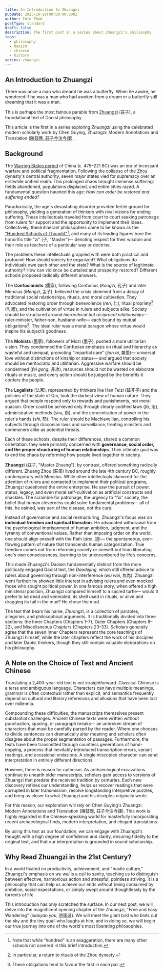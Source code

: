 ```yaml
---
title: An Introduction to Zhuangzi
pubDate: 2025-10-19T00:00:00.000Z
author: Emin Tham
postType: standard
draft: false
description: The first post in a series about Zhuangzi’s philosophy
tags:
  - philosophy
  - daoism
  - chinese
  - history
series: zhuangzi
---
```


## An Introduction to Zhuangzi

There was once a man who dreamt he was a butterfly. When he awoke, he wondered if he was a man who had awoken from a dream or a butterfly still dreaming that it was a man.

This is perhaps the most famous parable from [Zhuangzi](https://en.wikipedia.org/wiki/Zhuangzi_(book)) (莊子), a foundational text of Daoist philosophy.

This article is the first in a series exploring *Zhuangzi* using the celebrated modern scholarly work by Chen Guying, Zhuangzi: Modern Annotations and Translation ([陳鼓應, 莊子今注今譯](https://www.chunghwabook.com.hk/book/detail/id/1245315015285780481)).

## Background

The [Warring States period](https://en.wikipedia.org/wiki/Warring_States_period) of China (c. 475–221 BC) was an era of incessant warfare and political fragmentation. Following the collapse of the [Zhou](https://en.wikipedia.org/wiki/Zhou_dynasty) dynasty's central authority, seven major states vied for supremacy over an erstwhile unified realm. This prolonged chaos brought immense suffering: fields abandoned, populations displaced, and entire cities razed. A fundamental question haunted this age: *How can order be restored and suffering ended?*

Paradoxically, the age's devastating disorder provided fertile ground for philosophy, yielding a generation of thinkers with rival visions for ending suffering. These intellectuals traveled from court to court seeking patronage from rulers for support and the opportunity to implement their ideas. Collectively, these itinerant philosophers came to be known as the ["Hundred Schools of Thought"](https://en.wikipedia.org/wiki/Hundred_Schools_of_Thought)[^hundred], and many of its leading figures bore the honorific title "*zi*" (子, "Master")— denoting respect for their wisdom and their role as teachers of a particular way or doctrine.

The problems these intellectuals grappled with were both practical and profound: How should society be organized? What obligations do individuals owe each other and the state? What is the source of legitimate authority? How can violence be curtailed and prosperity restored? Different schools proposed radically different answers.

The **Confucianists** (儒家), following Confucius (*Kongzi*, 孔子) and later Mencius (*Mengzi*, 孟子), believed the crisis stemmed from a decay of traditional social relationships, rituals, and moral cultivation. They advocated restoring order through benevolence (*ren*, 仁), ritual propriety[^zr] (*li*, 禮), and the cultivation of virtue in rulers and subjects alike. Society should be structured around *hierarchical but reciprocal relationships*— ruler-minister, father-son, husband-wife— each bound by mutual obligations[^oblig]. The ideal ruler was a moral paragon whose virtue would inspire his subject’s goodness.

The **Mohists** (墨家), followers of Mozi (墨子), pushed a more utilitarian vision. They condemned the Confucian emphasis on ritual and hierarchy as wasteful and unequal, promoting "impartial care" (*jian ai*, 兼愛)— universal love without distinctions of kinship or status— and argued that society should be meritocratic and utilitarian. Aggressive warfare should be condemned (*fei gong*, 非攻), resources should not be wasted on elaborate rituals or music, and every action should be judged by the benefits it confers the people.

The **Legalists** (法家), represented by thinkers like Han Feizi (韓非子) and the policies of the state of Qin, took the darkest view of human nature. They argued that people respond only to rewards and punishments, not moral suasion. Order could be achieved only through clearly codified laws (*fa*, 法), administrative methods (*shu*, 術), and the concentration of power in the ruler's hands (*shi*, 勢). The ruler should be Machiavellian, controlling his subjects through draconian laws and surveillance, treating ministers and commoners alike as potential threats.

Each of these schools, despite their differences, shared a common orientation: they were primarily concerned with **governance, social order, and the proper structuring of human relationships**. Their ultimate goal was to end the chaos by reforming how people lived together in society.

**Zhuangzi** (莊子, "Master Zhuang"), by contrast, offered something radically different. Zhuang Zhou (莊周) lived around the late 4th century BC, roughly contemporary with Mencius. While other intellectuals clamored for the attention of rulers and competed to implement their political programs, Zhuangzi questioned the entire enterprise. He saw the pursuit of power, status, legacy, and even moral self-cultivation as artificial constructs and shackles. The scramble for patronage, the urgency to "fix" society, the belief that human cleverness could solve fundamental problems— all of this, he opined, was part of the disease, not the cure.

Instead of governance and social restructuring, Zhuangzi's focus was on **individual freedom and spiritual liberation**. He advocated withdrawal from the psychological imprisonment of human ambition, judgment, and the tyranny of conventional values. Rather than imposing order on the world, one should align oneself with the Path (*dao*, 道)— the spontaneous, ever-flowing pattern of nature that transcends human categorization. True freedom comes not from reforming society or oneself but from liberating one's own consciousness, learning to be unencumbered by life’s concerns.

This made Zhuangzi's Daoism fundamentally distinct from the more politically engaged Daoist text, the *Daodejing*, which still offered advice to rulers about governing through non-interference (*wu wei*, 無為). Zhuangzi went further: he showed little interest in advising rulers and even mocked those who sought political power. In one famous story, when offered a high ministerial position, Zhuangzi compared himself to a sacred turtle— would it prefer to be dead and venerated, its shell used in rituals, or alive and dragging its tail in the mud? He chose the mud.

The text that bears his name, *Zhuangzi*, is a collection of parables, allegories, and philosophical arguments. It is traditionally divided into three sections: the Inner Chapters (Chapters 1–7), Outer Chapters (Chapters 8–22), and Miscellaneous Chapters (Chapters 23–33). Scholars generally agree that the seven Inner Chapters represent the core teachings of Zhuangzi himself, while the later chapters reflect the work of his disciples and later Daoist thinkers, though they still contain valuable elaborations on his philosophy.

## A Note on the Choice of Text and Ancient Chinese

Translating a 2,400-year-old text is not straightforward. Classical Chinese is a terse and ambiguous language. Characters can have multiple meanings, grammar is often contextual rather than explicit, and semantics frequently depend on cultural and literary references and allusions that have been lost over millennia.

Compounding these difficulties, the manuscripts themselves present substantial challenges. Ancient Chinese texts were written without punctuation, spacing, or paragraph breaks— an unbroken stream of characters that must be carefully parsed by the reader. Where one chooses to divide sentences can dramatically alter meaning and scholars often disagree about the proper segmentation of passages. Furthermore, the texts have been transmitted through countless generations of hand-copying, a process that inevitably introduced transcription errors, variant readings, and occasional omissions. A single miscopied character can send interpretation in entirely different directions.

However, there is reason for optimism. As archaeological excavations continue to unearth older manuscripts, scholars gain access to versions of Zhuangzi that predate the received tradition by centuries. Each new discovery refines our understanding, helps us recover readings that were corrupted in later transmission, resolve longstanding interpretive puzzles, and bring us closer to what Zhuangzi and his disciples originally wrote.

For this reason, our exploration will rely on Chen Guying's Zhuangzi: Modern Annotations and Translation (陳鼓應, 莊子今注今譯). This work is highly regarded in the Chinese-speaking world for masterfully incorporating recent archaeological finds, modern interpretation, and elegant translations.

By using this text as our foundation, we can engage with Zhuangzi's thought with a high degree of confidence and clarity, ensuring fidelity to the original text, and that our interpretation is grounded in sound scholarship.

## Why Read Zhuangzi in the 21st Century?

In a world fixated on productivity, achievement, and "hustle culture," Zhuangzi's emphasis on *wu wei* is a call to sanity, teaching us to distinguish between effective, harmonious action and stressful, pointless striving. It is a philosophy that can help us achieve our ends without being consumed by ambition, social expectations, or simply swept around thoughtlessly by the torrents of life.

This introduction has only scratched the surface. In our next post, we will delve into the magnificent opening chapter of the Zhuangzi, "Free and Easy Wandering" (*xiaoyao you*, 逍遙遊). We will meet the giant bird who blots out the sky and the tiny quail who laughs at him, and in doing so, we will begin our true journey into one of the world's most liberating philosophies.

[^zr]: In particular, a return to rituals of the Zhou dynasty.
[^hundred]: Note that while “hundred” is an exaggeration, there are many other schools not covered in this brief introduction.
[^oblig]:  These obligations tend to favour the first in each pair.
